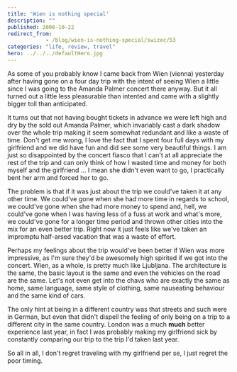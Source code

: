 ```yaml
---
title: 'Wien is nothing special'
description: ""
published: 2008-10-22
redirect_from: 
            - /blog/wien-is-nothing-special/swizec/53
categories: "life, review, travel"
hero: ../../../defaultHero.jpg
---
```

As some of you probably know I came back from Wien (vienna) yesterday after having gone on a four day trip with the intent of seeing Wien a little since I was going to the Amanda Palmer concert there anyway. But it all turned out a little less pleasurable than intented and came with a slightly bigger toll than anticipated.

It turns out that not having bought tickets in advance we were left high and dry by the sold out Amanda Palmer, which invariably cast a dark shadow over the whole trip making it seem somewhat redundant and like a waste of time. Don&#x27;t get me wrong, I love the fact that I spent four full days with my girlfriend and we did have fun and did see some very beautiful things. I am just so disappointed by the concert fiasco that I can&#x27;t at all appreciate the rest of the trip and can only think of how I wasted time and money for both myself and the girlfriend ... I mean she didn&#x27;t even want to go, I practically bent her arm and forced her to go.

The problem is that if it was just about the trip we could&#x27;ve taken it at any other time. We could&#x27;ve gone when she had more time in regards to school, we could&#x27;ve gone when she had more money to spend and, hell, we could&#x27;ve gone when I was having less of a fuss at work and what&#x27;s more, we could&#x27;ve gone for a longer time period and thrown other cities into the mix for an even better trip. Right now it just feels like we&#x27;ve taken an impromptu half-arsed vacation that was a waste of effort.

Perhaps my feelings about the trip would&#x27;ve been better if Wien was more impressive, as I&#x27;m sure they&#x27;d be awesomely high spirited if we got into the concert. Wien, as a whole, is pretty much like Ljubljana. The architecture is the same, the basic layout is the same and even the vehicles on the road are the same. Let&#x27;s not even get into the chavs who are exactly the same as home, same language, same style of clothing, same nauseating behaviour and the same kind of cars.

The only hint at being in a different country was that streets and such were in German, but even that didn&#x27;t dispell the feeling of only being on a trip to a different city in the same country. London was a much **much** better experience last year, in fact I was probably making my girlfriend sick by constantly comparing our trip to the trip I&#x27;d taken last year.

So all in all, I don&#x27;t regret traveling with my girlfriend per se, I just regret the poor timing.